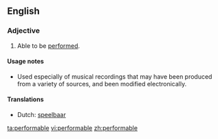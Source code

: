 ==English==

===Adjective===
{{en-adj}}

# Able to be [[performed]].

====Usage notes====
* Used especially of musical recordings that may have been produced from a variety of sources, and been modified electronically.

====Translations====
{{trans-top|able to be performed}}
* Dutch: [[speelbaar]]
{{trans-mid}}
{{trans-bottom}}

[[ta:performable]]
[[vi:performable]]
[[zh:performable]]